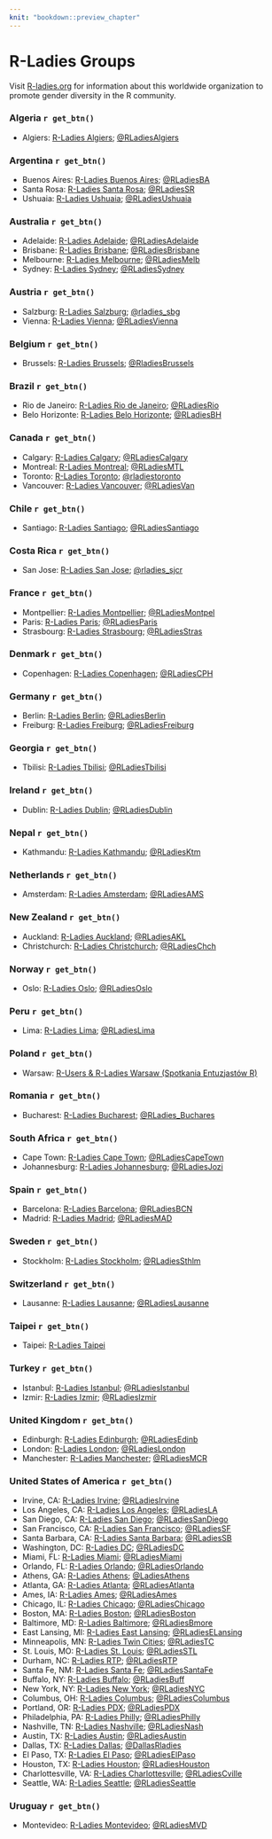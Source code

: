 ```yaml
---
knit: "bookdown::preview_chapter"
---
```


# R-Ladies Groups

<!--
Title for scraping
## R-Ladies Groups
-->

Visit [R-ladies.org](https://rladies.org/) for information about this worldwide organization to promote
gender diversity in the R community.

### Algeria `r get_btn()`

 * Algiers: [R-Ladies Algiers](https://www.meetup.com/fr-FR/rladies-algiers/); [\@RLadiesAlgiers](https://twitter.com/RLadiesAlgiers)

### Argentina `r get_btn()`

 * Buenos Aires: [R-Ladies Buenos Aires](https://www.meetup.com/rladies-buenos-aires/); [\@RLadiesBA](https://twitter.com/RLadiesBA)
 * Santa Rosa: [R-Ladies Santa Rosa](https://www.meetup.com/rladies-santa-rosa/); [\@RLadiesSR](https://twitter.com/RLadiesSR)
 * Ushuaia: [R-Ladies Ushuaia](https://www.meetup.com/es-ES/rladies-ushuaia/); [\@RLadiesUshuaia](https://twitter.com/RLadiesUshuaia)

### Australia `r get_btn()`

 * Adelaide: [R-Ladies Adelaide](https://www.meetup.com/rladies-adelaide/); [\@RLadiesAdelaide](https://twitter.com/RLadiesAdelaide)
 * Brisbane: [R-Ladies Brisbane](https://www.meetup.com/rladies-brisbane/); [\@RLadiesBrisbane](https://twitter.com/RLadiesBrisbane)
 * Melbourne: [R-Ladies Melbourne](https://www.meetup.com/rladies-melbourne/); [\@RLadiesMelb](https://twitter.com/RLadiesMelb)
 * Sydney: [R-Ladies Sydney](https://www.meetup.com/rladies-sydney/); [\@RLadiesSydney](https://twitter.com/RLadiesSydney)

### Austria `r get_btn()`

* Salzburg: [R-Ladies Salzburg](https://www.meetup.com/rladies-salzburg/); [\@rladies_sbg](https://twitter.com/rladies_sbg) 
* Vienna: [R-Ladies Vienna](https://www.meetup.com/rladies-vienna/); [\@RLadiesVienna](https://twitter.com/RLadiesVienna)

### Belgium `r get_btn()`

 * Brussels: [R-Ladies Brussels](https://www.meetup.com/rladies-brussels/);  [\@RladiesBrussels](https://twitter.com/RladiesBrussels)

### Brazil `r get_btn()`

 * Rio de Janeiro: [R-Ladies Rio de Janeiro](https://www.meetup.com/rladies-rio/); [\@RLadiesRio](https://twitter.com/RLadiesRio)
 * Belo Horizonte: [R-Ladies Belo Horizonte](https://www.meetup.com/pt-BR/rladies-belo-horizonte/); [\@RLadiesBH](https://twitter.com/RLadiesBH)

### Canada `r get_btn()`

 * Calgary: [R-Ladies Calgary](https://www.meetup.com/rladies-calgary/); [\@RLadiesCalgary](https://twitter.com/RLadiesCalgary)
 * Montreal: [R-Ladies Montreal](https://www.meetup.com/rladies-montreal/); [\@RLadiesMTL](https://twitter.com/RLadiesMTL)
 * Toronto: [R-Ladies Toronto](https://www.meetup.com/rladies-toronto/); [\@rladiestoronto](https://twitter.com/rladiestoronto)
 * Vancouver: [R-Ladies Vancouver](https://www.meetup.com/rladies-vancouver/); [\@RLadiesVan](https://twitter.com/RLadiesVan)

### Chile `r get_btn()`

 * Santiago: [R-Ladies Santiago](https://www.meetup.com/rladies-scl/); [\@RLadiesSantiago](https://twitter.com/RLadiesSantiago)
 
### Costa Rica `r get_btn()`

 * San Jose: [R-Ladies San Jose](https://www.meetup.com/rladies-san-jose/); [\@rladies_sjcr](https://twitter.com/rladies_sjcr)

### France `r get_btn()`

 * Montpellier: [R-Ladies Montpellier](https://www.meetup.com/rladies-montpellier/); [\@RLadiesMontpel](https://twitter.com/RLadiesMontpel)
 * Paris: [R-Ladies Paris](https://www.meetup.com/rladies-paris/); [\@RLadiesParis](https://twitter.com/RLadiesParis)
 * Strasbourg: [R-Ladies Strasbourg](https://www.meetup.com/rladies-strasbourg/); [\@RLadiesStras](https://twitter.com/RLadiesStras)
  
### Denmark `r get_btn()`

 * Copenhagen: [R-Ladies Copenhagen](https://www.meetup.com/rladies-copenhagen/); [\@RLadiesCPH](https://twitter.com/RLadiesCPH)

### Germany `r get_btn()`

 * Berlin: [R-Ladies Berlin](https://www.meetup.com/rladies-berlin/); [\@RLadiesBerlin](https://twitter.com/RLadiesBerlin)
 * Freiburg: [R-Ladies Freiburg](https://www.meetup.com/rladies-freiburg/); [\@RLadiesFreiburg](https://twitter.com/RLadiesFreiburg)
  
### Georgia `r get_btn()`
 
 * Tbilisi: [R-Ladies Tbilisi](https://www.meetup.com/rladies-tbilisi/); [\@RLadiesTbilisi](https://twitter.com/RLadiesTbilisi)
  
### Ireland `r get_btn()`

 * Dublin: [R-Ladies Dublin](https://www.meetup.com/rladies-dublin/); [\@RLadiesDublin](https://twitter.com/RLadiesDublin)
  
### Nepal `r get_btn()`

 * Kathmandu: [R-Ladies Kathmandu](https://www.meetup.com/rladies-kathmandu/); [\@RLadiesKtm](https://twitter.com/RLadiesKtm)

### Netherlands `r get_btn()`

 * Amsterdam: [R-Ladies Amsterdam](https://www.meetup.com/rladies-amsterdam/); [\@RLadiesAMS](https://twitter.com/RLadiesAMS)
 
### New Zealand `r get_btn()`

 * Auckland: [R-Ladies Auckland](https://www.meetup.com/rladies-auckland/);
 [\@RLadiesAKL](https://twitter.com/RLadiesAKL)
 * Christchurch: [R-Ladies Christchurch](https://www.meetup.com/rladies-christchurch/);
  [\@RLadiesChch](https://twitter.com/RLadiesChch)
 
### Norway `r get_btn()`

 * Oslo: [R-Ladies Oslo](https://www.meetup.com/en-AU/rladies-oslo/); [\@RLadiesOslo](https://twitter.com/RLadiesOslo)
  
### Peru `r get_btn()`

 * Lima: [R-Ladies Lima](https://www.meetup.com/rladies-lima/); [\@RLadiesLima](https://twitter.com/RLadiesLima)
  
### Poland `r get_btn()`

 * Warsaw: [R-Users & R-Ladies Warsaw (Spotkania Entuzjastów R)](https://www.meetup.com/Spotkania-Entuzjastow-R-Warsaw-R-Users-Group-Meetup/)

### Romania `r get_btn()`

 * Bucharest: [R-Ladies Bucharest](https://www.meetup.com/rladies-bucharest/); [\@RLadies_Buchares](https://twitter.com/rladiesbuchares)
  
### South Africa `r get_btn()`

 * Cape Town: [R-Ladies Cape Town](https://www.meetup.com/R-Ladies-Cape-Town/); [\@RLadiesCapeTown](https://twitter.com/RLadiesCapeTown)
 * Johannesburg: [R-Ladies Johannesburg](https://www.meetup.com/rladies-johannesburg/); [\@RLadiesJozi](https://twitter.com/RLadiesJozi)

### Spain `r get_btn()`

 * Barcelona: [R-Ladies Barcelona](https://www.meetup.com/es-ES/rladies-barcelona/); [\@RLadiesBCN](https://twitter.com/RLadiesBCN)
 * Madrid: [R-Ladies Madrid](https://www.meetup.com/rladies-madrid); [\@RLadiesMAD](https://twitter.com/RLadiesMAD)

### Sweden `r get_btn()`

 * Stockholm: [R-Ladies Stockholm](https://www.meetup.com/rladies-stockholm/); [\@RLadiesSthlm](https://twitter.com/RLadiesSthlm)

### Switzerland `r get_btn()`

 * Lausanne: [R-Ladies Lausanne](https://www.meetup.com/rladies-lausanne/); [\@RLadiesLausanne](https://twitter.com/RLadiesLausanne)

### Taipei `r get_btn()`

 * Taipei: [R-Ladies Taipei](https://www.meetup.com/R-Ladies-Taipei/)

### Turkey `r get_btn()`

 * Istanbul: [R-Ladies Istanbul](https://www.meetup.com/rladies-istanbul/); [\@RLadiesIstanbul](https://twitter.com/RLadiesIstanbul)
 * Izmir: [R-Ladies Izmir](https://www.meetup.com/rladies-izmir/); [\@RLadiesIzmir](https://twitter.com/RLadiesIzmir)

### United Kingdom `r get_btn()`

 * Edinburgh: [R-Ladies Edinburgh](https://www.meetup.com/rladies-edinburgh/); [\@RLadiesEdinb](https://twitter.com/RLadiesEdinb)
 * London: [R-Ladies London](https://www.meetup.com/rladies-london/); [\@RLadiesLondon](https://twitter.com/RLadiesLondon)
 * Manchester: [R-Ladies Manchester](https://www.meetup.com/rladies-manchester/); [\@RLadiesMCR](https://twitter.com/RLadiesMCR)

### United States of America `r get_btn()`

 * Irvine, CA: [R-Ladies Irvine](https://www.meetup.com/rladies-irvine/); [\@RLadiesIrvine](https://twitter.com/RLadiesIrvine)
 * Los Angeles, CA: [R-Ladies Los Angeles](https://www.meetup.com/rladies-la/); [\@RLadiesLA](https://twitter.com/RLadiesLA)
 * San Diego, CA: [R-Ladies San Diego](https://www.meetup.com/rladies-san-diego/); [\@RLadiesSanDiego](https://twitter.com/RLadiesSanDiego)
 * San Francisco, CA: [R-Ladies San Francisco](https://www.meetup.com/rladies-san-francisco/); [\@RLadiesSF](https://twitter.com/RLadiesSF)
 * Santa Barbara, CA: [R-Ladies Santa Barbara](https://www.meetup.com/rladies-santa-barbara/); [\@RLadiesSB](https://twitter.com/RLadiesSB)
 * Washington, DC: [R-Ladies DC](https://www.meetup.com/rladies-dc/); [\@RLadiesDC](https://twitter.com/RLadiesDC)
 * Miami, FL: [R-Ladies Miami](https://www.meetup.com/R-Ladies-Miami/); [\@RLadiesMiami](https://twitter.com/RLadiesMiami)
 * Orlando, FL: [R-Ladies Orlando](https://www.meetup.com/rladies-orlando/); [\@RLadiesOrlando](https://twitter.com/RLadiesOrlando)
 * Athens, GA: [R-Ladies Athens](https://www.meetup.com/rladies-athens-ga/); [\@LadiesAthens](https://twitter.com/LadiesAthens)
 * Atlanta, GA: [R-Ladies Atlanta](https://www.meetup.com/rladies-atlanta/); [\@RLadiesAtlanta](https://twitter.com/RLadiesAtlanta)
 * Ames, IA: [R-Ladies Ames](https://www.meetup.com/rladies-ames/); [\@RLadiesAmes](https://twitter.com/RLadiesAmes)
 * Chicago, IL: [R-Ladies Chicago](https://www.meetup.com/rladies-chicago/); [\@RLadiesChicago](https://twitter.com/RLadiesChicago)
 * Boston, MA: [R-Ladies Boston](https://www.meetup.com/rladies-boston/); [\@RLadiesBoston](https://twitter.com/RLadiesBoston)
 * Baltimore, MD: [R-Ladies Baltimore](https://www.meetup.com/rladies-baltimore/); [\@RLadiesBmore](https://twitter.com/RLadiesBmore)
 * East Lansing, MI: [R-Ladies East Lansing](https://www.meetup.com/rladies-east-lansing/); [\@RLadiesELansing](https://twitter.com/RLadiesELansing)
 * Minneapolis, MN: [R-Ladies Twin Cities](https://www.meetup.com/rladies-tc/); [\@RLadiesTC](https://twitter.com/RLadiesTC)
 * St. Louis, MO: [R-Ladies St. Louis](https://www.meetup.com/rladies-st-louis/); [\@RLadiesSTL](https://twitter.com/RLadiesSTL)
 * Durham, NC: [R-Ladies RTP](https://www.meetup.com/rladies-rtp/); [\@RLadiesRTP](https://twitter.com/RLadiesRTP)
 * Santa Fe, NM: [R-Ladies Santa Fe](https://www.meetup.com/rladies-santa-fe/); [\@RLadiesSantaFe](https://twitter.com/RLadiesSantaFe)
 * Buffalo, NY: [R-Ladies Buffalo](https://www.meetup.com/RLadies-Buffalo/); [\@RLadiesBuff](https://twitter.com/RLadiesBuff)
 * New York, NY: [R-Ladies New York](https://www.meetup.com/rladies-newyork/); [\@RLadiesNYC](https://twitter.com/RLadiesNYC)
 * Columbus, OH: [R-Ladies Columbus](https://www.meetup.com/RLadies-Columbus/); [\@RLadiesColumbus](https://twitter.com/RLadiesColumbus)
 * Portland, OR: [R-Ladies PDX](https://www.meetup.com/rladies-pdx/); [\@RLadiesPDX](https://twitter.com/RLadiesPDX)
 * Philadelphia, PA: [R-Ladies Philly](https://www.meetup.com/rladies-philly/); [\@RLadiesPhilly](https://twitter.com/RLadiesPhilly)
 * Nashville, TN: [R-Ladies Nashville](https://www.meetup.com/rladies-nashville/); [\@RLadiesNash](https://twitter.com/RLadiesNash)
 * Austin, TX: [R-Ladies Austin](https://meetup.com/rladies-austin/); [\@RLadiesAustin](https://twitter.com/RLadiesAustin)
 * Dallas, TX: [R-Ladies Dallas](https://www.meetup.com/rladies-dallas/); [\@DallasRladies](https://twitter.com/DallasRladies)
 * El Paso, TX: [R-Ladies El Paso](https://www.meetup.com/rladies-el-paso/); [\@RLadiesElPaso](https://twitter.com/RLadiesElPaso)
 * Houston, TX: [R-Ladies Houston](https://www.meetup.com/rladies-houston/); [\@RLadiesHouston](https://twitter.com/RLadiesHouston)
 * Charlottesville, VA: [R-Ladies Charlottesville](https://www.meetup.com/rladies-charlottesville/); [\@RLadiesCville](https://twitter.com/RLadiesCville)
 * Seattle, WA: [R-Ladies Seattle](https://www.meetup.com/rladies-seattle/); [\@RLadiesSeattle](https://twitter.com/RLadiesSeattle)

### Uruguay `r get_btn()`

 * Montevideo: [R-Ladies Montevideo](https://www.meetup.com/rladies-montevideo/); [\@RLadiesMVD](https://twitter.com/RLadiesMVD)
